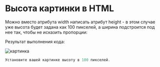 
# Высота картинки в HTML

Можно вместо атрибута width написать атрибут height - в этом случае уже высота будет задана как 100 пикселей, а ширина подстроится под нее так, чтобы не исказить пропорции:

Результат выполнения кода:

<Image
    src="/images/pngwing.com.png"
    alt="картинка"
    width={100}
    height={100}
/>

```js filename="Задание №1"
Установите вашей картинке высоту в 100 пикселей.
```